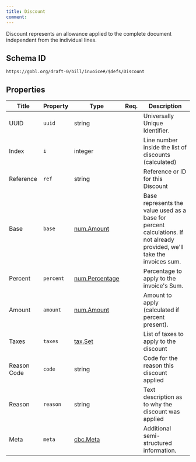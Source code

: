 ```yaml
---
title: Discount
comment: 
---
```


Discount represents an allowance applied to the complete document independent from the individual lines.

## Schema ID

`https://gobl.org/draft-0/bill/invoice#/$defs/Discount`

## Properties

| Title       | Property  | Type                                      | Req. | Description                                                                                                              |
|-------------|-----------|-------------------------------------------|------|--------------------------------------------------------------------------------------------------------------------------|
| UUID        | `uuid`    | string                                    |      | Universally Unique Identifier.                                                                                           |
| Index       | `i`       | integer                                   |      | Line number inside the list of discounts (calculated)                                                                    |
| Reference   | `ref`     | string                                    |      | Reference or ID for this Discount                                                                                        |
| Base        | `base`    | [num.Amount](/draft-0/num/amount)         |      | Base represents the value used as a base for percent calculations. If not already provided, we'll take the invoices sum. |
| Percent     | `percent` | [num.Percentage](/draft-0/num/percentage) |      | Percentage to apply to the invoice's Sum.                                                                                |
| Amount      | `amount`  | [num.Amount](/draft-0/num/amount)         |      | Amount to apply (calculated if percent present).                                                                         |
| Taxes       | `taxes`   | [tax.Set](/draft-0/tax/set)               |      | List of taxes to apply to the discount                                                                                   |
| Reason Code | `code`    | string                                    |      | Code for the reason this discount applied                                                                                |
| Reason      | `reason`  | string                                    |      | Text description as to why the discount was applied                                                                      |
| Meta        | `meta`    | [cbc.Meta](/draft-0/cbc/meta)             |      | Additional semi-structured information.                                                                                  |

